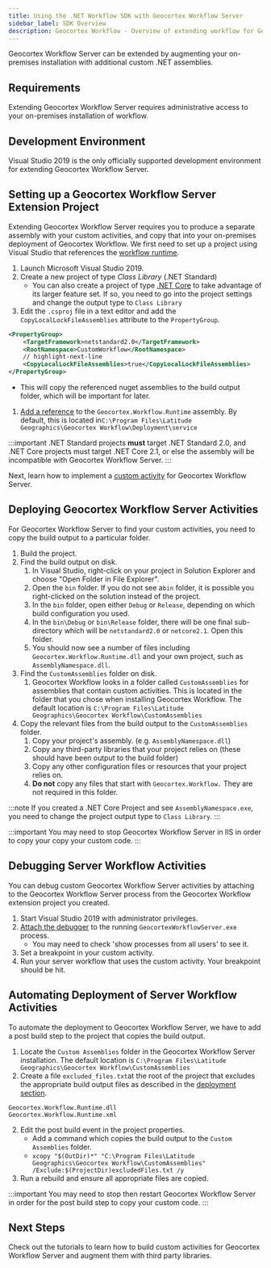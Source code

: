 ```yaml
---
title: Using the .NET Workflow SDK with Geocortex Workflow Server
sidebar_label: SDK Overview
description: Geocortex Workflow - Overview of extending workflow for Geocortex Workflow Server
---
```



Geocortex Workflow Server can be extended by augmenting your on-premises installation with additional custom .NET assemblies.

## Requirements

Extending Geocortex Workflow Server requires administrative access to your on-premises installation of workflow.

## Development Environment

Visual Studio 2019 is the only officially supported development environment for extending Geocortex Workflow Server.

## Setting up a Geocortex Workflow Server Extension Project

Extending Geocortex Workflow Server requires you to produce a separate assembly with your custom activities, and copy that into your on-premises deployment of Geocortex Workflow. We first need to set up a project using Visual Studio that references the [workflow runtime](concepts-key-concepts.mdx#geocortex-workflow-designer-and-runtime).

1. Launch Microsoft Visual Studio 2019.
1. Create a new project of type _Class Library_ (.NET Standard)
    - You can also create a project of type [.NET Core](https://dotnet.microsoft.com/learn/dotnet/what-is-dotnet) to take advantage of its larger feature set. If so, you need to go into the project settings and change the output type to `Class Library`
1. Edit the `.csproj` file in a text editor and add the `CopyLocalLockFileAssemblies` attribute to the `PropertyGroup`.

```xml
<PropertyGroup>
    <TargetFramework>netstandard2.0</TargetFramework>
    <RootNamespace>CustomWorkflow</RootNamespace>
    // highlight-next-line
    <CopyLocalLockFileAssemblies>true</CopyLocalLockFileAssemblies>
</PropertyGroup>
```

-   This will copy the referenced nuget assemblies to the build output folder, which will be important for later.

1. [Add a reference](https://docs.microsoft.com/en-us/visualstudio/ide/how-to-add-or-remove-references-by-using-the-reference-manager?view=vs-2019) to the `Geocortex.Workflow.Runtime` assembly.
   By default, this is located in`C:\Program Files\Latitude Geographics\Geocortex Workflow\Deployment\service`

:::important
.NET Standard projects **must** target .NET Standard 2.0, and .NET Core projects must target .NET Core 2.1, or else the assembly will be incompatible with Geocortex Workflow Server.
:::

<SdkLimitationsWarning />

Next, learn how to implement a [custom activity](tutorial-server-calculate-logarithm-activity.mdx) for Geocortex Workflow Server.

## Deploying Geocortex Workflow Server Activities

For Geocortex Workflow Server to find your custom activities, you need to copy the build output to a particular folder.

1. Build the project.
1. Find the build output on disk.
    1. In Visual Studio, right-click on your project in Solution Explorer and choose "Open Folder in File Explorer".
    1. Open the `bin` folder.
       If you do not see a`bin` folder, it is possible you right-clicked on the solution instead of the project.
    1. In the `bin` folder, open either `Debug` or `Release`, depending on which build configuration you used.
    1. In the `bin\Debug` or `bin\Release` folder, there will be one final sub-directory which will be `netstandard2.0`
       or `netcore2.1`. Open this folder.
    1. You should now see a number of files including `Geocortex.Workflow.Runtime.dll` and your own project, such as `AssemblyNamespace.dll`.
1. Find the `CustomAssemblies` folder on disk.
    1. Geocortex Workflow looks in a folder called `CustomAssemblies` for assemblies that contain custom activities.
       This is located in the folder that you chose when installing Geocortex Workflow. The default location is
       `C:\Program Files\Latitude Geographics\Geocortex Workflow\CustomAssemblies`
1. Copy the relevant files from the build output to the `CustomAssemblies` folder.
    1. Copy your project's assembly. (e.g. `AssemblyNamespace.dll`)
    1. Copy any third-party libraries that your project relies on (these should have been output to the build folder)
    1. Copy any other configuration files or resources that your project relies on.
    1. **Do not** copy any files that start with `Geocortex.Workflow.` They are not required in this folder.

:::note
If you created a .NET Core Project and see `AssemblyNamespace.exe`, you need to change the project output type to `Class Library`.
:::

:::important
You may need to stop Geocortex Workflow Server in IIS in order to copy your copy your custom code.
:::

## Debugging Server Workflow Activities

You can debug custom Geocortex Workflow Server activities by attaching to the Geocortex Workflow Server process from the Geocortex Workflow extension project you created.

1. Start Visual Studio 2019 with administrator privileges.
2. [Attach the debugger](https://docs.microsoft.com/en-us/visualstudio/debugger/debug-multiple-processes?view=vs-2019#BKMK_Attach_to_a_process) to the running `GeocortexWorkflowServer.exe` process.
    - You may need to check 'show processes from all users' to see it.
3. Set a breakpoint in your custom activity.
4. Run your server workflow that uses the custom activity. Your breakpoint should be hit.

## Automating Deployment of Server Workflow Activities

To automate the deployment to Geocortex Workflow Server, we have to add a post build step to the project that copies the build output.

1. Locate the `Custom Assemblies` folder in the Geocortex Workflow Server installation. The default location is `C:\Program Files\Latitude Geographics\Geocortex Workflow\CustomAssemblies`
2. Create a file `excluded_files.txt`at the root of the project that excludes the appropriate build output files as described in the [deployment section](#deploying-geocortex-workflow-server-activities).

```
Geocortex.Workflow.Runtime.dll
Geocortex.Workflow.Runtime.xml
```

2. Edit the post build event in the project properties.
    - Add a command which copies the build output to the `Custom Assemblies` folder.
    - `xcopy "$(OutDir)*" "C:\Program Files\Latitude Geographics\Geocortex Workflow\CustomAssemblies" /Exclude:$(ProjectDir)excludedFiles.txt /y`
3. Run a rebuild and ensure all appropriate files are copied.

:::important
You may need to stop then restart Geocortex Workflow Server in order for the post build step to copy your custom code.
:::

## Next Steps

Check out the tutorials to learn how to build custom activities for Geocortex Workflow Server and augment them with third party libraries.

<UseCaseContainer>
    <UseCaseCard
        title="Implement a Custom Activity"
        description="Implement a custom activity for Geocortex Workflow Server"
        link={useBaseUrl(
            "docs/workflow/tutorial-server-calculate-logarithm-activity"
        )}
    />
    <UseCaseCard
        title="Reference a Third Party Library"
        description="Reference a third party library in custom code."
        link={useBaseUrl(
            "docs/workflow/sdk-server-reference-third-party-library"
        )}
    />
</UseCaseContainer>
